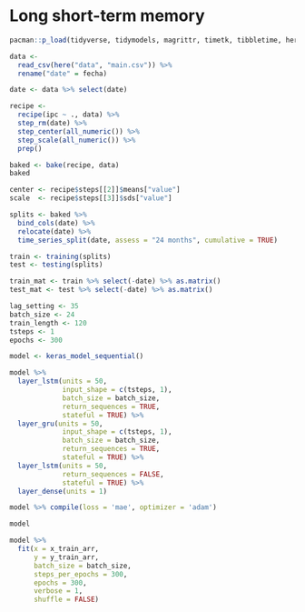 # Long short-term memory

```r
pacman::p_load(tidyverse, tidymodels, magrittr, timetk, tibbletime, here, keras, tictoc)
```

```r
data <- 
  read_csv(here("data", "main.csv")) %>% 
  rename("date" = fecha)

date <- data %>% select(date)
```

```r
recipe <- 
  recipe(ipc ~ ., data) %>%
  step_rm(date) %>% 
  step_center(all_numeric()) %>%
  step_scale(all_numeric()) %>%
  prep()

baked <- bake(recipe, data)
baked

center <- recipe$steps[[2]]$means["value"]
scale  <- recipe$steps[[3]]$sds["value"]
```

```r
splits <- baked %>% 
  bind_cols(date) %>% 
  relocate(date) %>% 
  time_series_split(date, assess = "24 months", cumulative = TRUE)

train <- training(splits)
test <- testing(splits)
```

```r
train_mat <- train %>% select(-date) %>% as.matrix()
test_mat <- test %>% select(-date) %>% as.matrix()
```

```r
lag_setting <- 35
batch_size <- 24
train_length <- 120
tsteps <- 1
epochs <- 300
```

```r
model <- keras_model_sequential()

model %>%
  layer_lstm(units = 50, 
             input_shape = c(tsteps, 1), 
             batch_size = batch_size,
             return_sequences = TRUE,
             stateful = TRUE) %>% 
  layer_gru(units = 50, 
             input_shape = c(tsteps, 1), 
             batch_size = batch_size,
             return_sequences = TRUE,
             stateful = TRUE) %>% 
  layer_lstm(units = 50, 
             return_sequences = FALSE,
             stateful = TRUE) %>% 
  layer_dense(units = 1)

model %>% compile(loss = 'mae', optimizer = 'adam')

model
```

```r
model %>% 
  fit(x = x_train_arr, 
      y = y_train_arr, 
      batch_size = batch_size,
      steps_per_epochs = 300,
      epochs = 300, 
      verbose = 1, 
      shuffle = FALSE)
```
